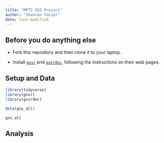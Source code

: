 ```yaml
---
title: "MPTC GSS Project"
author: "Shannon Tozier"
date: last-modified
---
```


## Before you do anything else

- Fork this repository and then clone it to your laptop.

- Install [`gssr`](https://kjhealy.github.io/gssr) and [`gssrdoc`](https://kjhealy.github.io/gssrdoc), following the instructions on their web pages.

## Setup and Data

```r
library(tidyverse)
library(gssr)
library(gssrdoc)
```


```r
data(gss_all)

gss_all
```


## Analysis

```r

```

